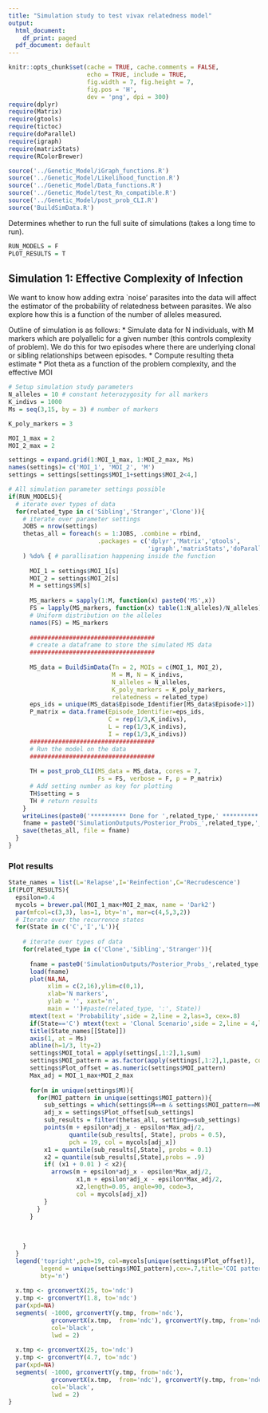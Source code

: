 ```yaml
---
title: "Simulation study to test vivax relatedness model"
output:
  html_document:
    df_print: paged
  pdf_document: default
---
```


```r
knitr::opts_chunk$set(cache = TRUE, cache.comments = FALSE, 
                      echo = TRUE, include = TRUE, 
                      fig.width = 7, fig.height = 7,
                      fig.pos = 'H', 
                      dev = 'png', dpi = 300)
require(dplyr)
require(Matrix)
require(gtools)
require(tictoc)
require(doParallel)
require(igraph)
require(matrixStats)
require(RColorBrewer)
```

```r
source('../Genetic_Model/iGraph_functions.R')
source('../Genetic_Model/Likelihood_function.R')
source('../Genetic_Model/Data_functions.R')
source('../Genetic_Model/test_Rn_compatible.R')
source('../Genetic_Model/post_prob_CLI.R')
source('BuildSimData.R')
```


Determines whether to run the full suite of simulations (takes a long time to run).
```r
RUN_MODELS = F
PLOT_RESULTS = T
```

## Simulation 1: Effective Complexity of Infection


We want to know how adding extra `noise' parasites into the data will affect the estimator of the probability of relatedness between parasites. 
We also explore how this is a function of the number of alleles measured.

Outline of simulation is as follows:
* Simulate data for N individuals, with M markers which are polyallelic for a given number (this controls complexity of problem). We do this for two episodes where there are underlying clonal or sibling relationships between episodes.
* Compute resulting theta estimate
* Plot theta as a function of the problem complexity, and the effective MOI

```r
# Setup simulation study parameters
N_alleles = 10 # constant heterozygosity for all markers
K_indivs = 1000
Ms = seq(3,15, by = 3) # number of markers

K_poly_markers = 3

MOI_1_max = 2
MOI_2_max = 2

settings = expand.grid(1:MOI_1_max, 1:MOI_2_max, Ms)
names(settings)= c('MOI_1', 'MOI_2', 'M')
settings = settings[settings$MOI_1+settings$MOI_2<4,]
```

```r
# All simulation parameter settings possible
if(RUN_MODELS){
  # iterate over types of data
  for(related_type in c('Sibling','Stranger','Clone')){
    # iterate over parameter settings
    JOBS = nrow(settings)
    thetas_all = foreach(s = 1:JOBS, .combine = rbind, 
                         .packages = c('dplyr','Matrix','gtools',
                                       'igraph','matrixStats','doParallel')
    ) %do% { # parallisation happening inside the function
      
      MOI_1 = settings$MOI_1[s]
      MOI_2 = settings$MOI_2[s]
      M = settings$M[s]
      
      MS_markers = sapply(1:M, function(x) paste0('MS',x))
      FS = lapply(MS_markers, function(x) table(1:N_alleles)/N_alleles)
      # Uniform distribution on the alleles
      names(FS) = MS_markers
      
      ###################################
      # create a dataframe to store the simulated MS data
      ###################################
      
      MS_data = BuildSimData(Tn = 2, MOIs = c(MOI_1, MOI_2), 
                             M = M, N = K_indivs,
                             N_alleles = N_alleles, 
                             K_poly_markers = K_poly_markers, 
                             relatedness = related_type)
      eps_ids = unique(MS_data$Episode_Identifier[MS_data$Episode>1])
      P_matrix = data.frame(Episode_Identifier=eps_ids,
                            C = rep(1/3,K_indivs),
                            L = rep(1/3,K_indivs),
                            I = rep(1/3,K_indivs))
      ###################################
      # Run the model on the data
      ###################################
      
      TH = post_prob_CLI(MS_data = MS_data, cores = 7,
                         Fs = FS, verbose = F, p = P_matrix)
      # Add setting number as key for plotting
      TH$setting = s
      TH # return results
    }
    writeLines(paste0('********** Done for ',related_type,' **********'))
    fname = paste0('SimulationOutputs/Posterior_Probs_',related_type,'_EffectMOI.RData')
    save(thetas_all, file = fname)
  }
}
```



### Plot results

```r
State_names = list(L='Relapse',I='Reinfection',C='Recrudescence')
if(PLOT_RESULTS){
  epsilon=0.4
  mycols = brewer.pal(MOI_1_max+MOI_2_max, name = 'Dark2')
  par(mfcol=c(3,3), las=1, bty='n', mar=c(4,5,3,2))
  # Iterate over the recurrence states
  for(State in c('C','I','L')){
    
    # iterate over types of data
    for(related_type in c('Clone','Sibling','Stranger')){
      
      fname = paste0('SimulationOutputs/Posterior_Probs_',related_type,'_EffectMOI.RData')
      load(fname)
      plot(NA,NA,
           xlim = c(2,16),ylim=c(0,1),
           xlab='N markers',
           ylab = '', xaxt='n',
           main = '')#paste(related_type, ':', State))
      mtext(text = 'Probability',side = 2,line = 2,las=3, cex=.8)
      if(State=='C') mtext(text = 'Clonal Scenario',side = 2,line = 4,las=3, cex=1)
      title(State_names[[State]])
      axis(1, at = Ms)
      abline(h=1/3, lty=2)
      settings$MOI_total = apply(settings[,1:2],1,sum)
      settings$MOI_pattern = as.factor(apply(settings[,1:2],1,paste, collapse = '_'))
      settings$Plot_offset = as.numeric(settings$MOI_pattern)
      Max_adj = MOI_1_max+MOI_2_max
      
      for(m in unique(settings$M)){
        for(MOI_pattern in unique(settings$MOI_pattern)){
          sub_settings = which(settings$M==m & settings$MOI_pattern==MOI_pattern)
          adj_x = settings$Plot_offset[sub_settings]
          sub_results = filter(thetas_all, setting==sub_settings)
          points(m + epsilon*adj_x - epsilon*Max_adj/2, 
                 quantile(sub_results[, State], probs = 0.5),
                 pch = 19, col = mycols[adj_x])
          x1 = quantile(sub_results[,State], probs = 0.1)
          x2 = quantile(sub_results[,State],probs = .9)
          if( (x1 + 0.01 ) < x2){
            arrows(m + epsilon*adj_x - epsilon*Max_adj/2,
                   x1,m + epsilon*adj_x - epsilon*Max_adj/2,
                   x2,length=0.05, angle=90, code=3,
                   col = mycols[adj_x])
          }
        }
      }
      
      
      
    }
  }
  legend('topright',pch=19, col=mycols[unique(settings$Plot_offset)], 
         legend = unique(settings$MOI_pattern),cex=.7,title='COI patterns',
         bty='n')
  
  x.tmp <- grconvertX(25, to='ndc')
  y.tmp <- grconvertY(1.8, to='ndc')
  par(xpd=NA)
  segments( -1000, grconvertY(y.tmp, from='ndc'),
            grconvertX(x.tmp,  from='ndc'), grconvertY(y.tmp, from='ndc'), 
            col='black',
            lwd = 2)
  
  x.tmp <- grconvertX(25, to='ndc')
  y.tmp <- grconvertY(4.7, to='ndc')
  par(xpd=NA)
  segments( -1000, grconvertY(y.tmp, from='ndc'),
            grconvertX(x.tmp,  from='ndc'), grconvertY(y.tmp, from='ndc'), 
            col='black',
            lwd = 2)
}


```
